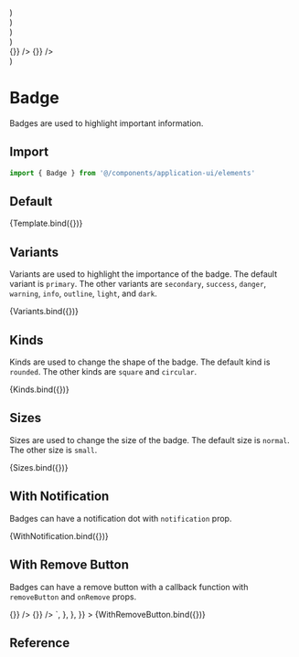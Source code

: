 
<Meta title="Application UI/Elements/Badge" component={Badge} />


  <div className="flex gap-2 items-center">
    <Badge text="Primary" {...args} />
    <Badge text="Secondary" variant="secondary" {...args} />
    <Badge text="Success" variant="success" {...args} />
    <Badge text="Danger" variant="danger" {...args} />
    <Badge text="Warning" variant="warning" {...args} />
    <Badge text="Info" variant="info" {...args} />
    <Badge text="Outline" variant="outline" {...args} />
    <Badge text="Light" variant="light" {...args} />
    <Badge text="Dark" variant="dark" {...args} />
  </div>
)

  <div className="flex gap-2 items-center">
    <Badge text="Square" kind="square" {...args} />
    <Badge text="Rounded" kind="rounded" {...args} />
    <Badge text="Circular" kind="circular" {...args} />
  </div>
)

  <div className="flex gap-2 items-end">
    <Badge text="Small" size="sm" {...args} />
    <Badge text="Normal" {...args} />
  </div>
)

  <div className="flex gap-2 items-end">
    <Badge text="Badge" notification size="sm" {...args} />
    <Badge text="Badge" notification {...args} />
  </div>
)

  <div className="flex gap-2 items-end">
    <Badge text="Badge" size="sm" withRemove {...args} onRemove={() => {}} />
    <Badge text="Badge" withRemove {...args} onRemove={() => {}} />
  </div>
)

# Badge

Badges are used to highlight important information.

## Import

```js
import { Badge } from '@/components/application-ui/elements'
```

## Default

<Canvas>
  <Story name="Default">{Template.bind({})}</Story>
</Canvas>

## Variants

Variants are used to highlight the importance of the badge. The default variant is `primary`. The other variants are `secondary`, `success`, `danger`, `warning`, `info`, `outline`, `light`, and `dark`.

<Canvas>
  <Story name="Variants">{Variants.bind({})}</Story>
</Canvas>

## Kinds

Kinds are used to change the shape of the badge. The default kind is `rounded`. The other kinds are `square` and `circular`.

<Canvas>
  <Story name="Kinds">{Kinds.bind({})}</Story>
</Canvas>

## Sizes

Sizes are used to change the size of the badge. The default size is `normal`. The other size is `small`.

<Canvas>
  <Story name="Sizes">{Sizes.bind({})}</Story>
</Canvas>

## With Notification

Badges can have a notification dot with `notification` prop.

<Canvas>
  <Story name="With Notification">{WithNotification.bind({})}</Story>
</Canvas>

## With Remove Button

Badges can have a remove button with a callback function with `removeButton` and `onRemove` props.

<Canvas>
  <Story
    name="With Remove Button"
    parameters={{
      docs: {
        source: {
          code: `
<Badge text="Badge" size="sm" withRemove onRemove={() => {}} />
<Badge text="Badge" withRemove onRemove={() => {}} />
          `,
        },
      },
    }}
  >
    {WithRemoveButton.bind({})}
  </Story>
</Canvas>

## Reference

<ArgsTable of={Badge} />
